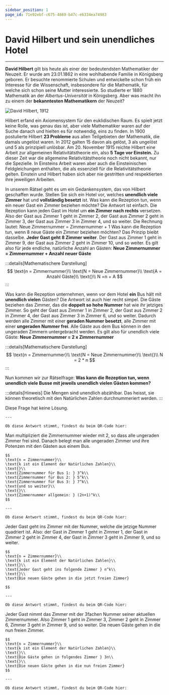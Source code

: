 ```yaml
---
sidebar_position: 1
page_id: 71e92ebf-c675-4869-b47c-e6334ea74983
---
```



# David Hilbert und sein unendliches Hotel

---

**David Hilbert** gilt bis heute als einer der bedeutendsten Mathematiker der Neuzeit. Er wurde am 23.01.1862 in eine wohlhabende Familie in Königsberg geboren. Er besuchte renommierte Schulen und entwickelte schon früh ein Interesse für die Wissenschaft, insbesondere für die Mathematik, für welche sich schon seine Mutter interessierte. So studierte er 1880 Mathematik an der *Albertus-Universität* in Königsberg. Aber was macht ihn zu einem der **bekanntesten Mathematikern** der Neuzeit?

![David Hilbert, 1912](./images/david_hilbert.jpg)

Hilbert erfand ein Axiomensystem für den euklidischen Raum. Es spielt jetzt keine Rolle, was genau das ist, aber viele Mathematiker waren auf der Suche danach und hielten es für notwendig, eins zu finden.&#x20;
In 1900 postulierte Hilbert **23 Probleme** aus allen Teilgebieten der Mathematik, die damals ungelöst waren. In 2012 galten 15 davon als gelöst, 3 als ungelöst und 5 als prinzipiell unlösbar.
Am 20. November 1915 reichte Hilbert eine Arbeit zur allgemeinen Relativitätstheorie ein, also **5 Tage vor Einstein.** Zu dieser Zeit war die allgemeine Relativitätstheorie noch nicht bekannt, nur die Spezielle. In Einsteins Arbeit waren aber auch die Einsteinischen Feldgleichungen enthalten, die als essenziell für die Relativitätstheorie gelten. Einstein und Hilbert haben sich aber nie gestritten und respektierten ihre jeweiligen Arbeiten.

In unserem Rätsel geht es um ein Gedankensystem, das von Hilbert geschaffen wurde. Stellen Sie sich ein Hotel vor, welches **unendlich viele Zimmer** hat und **vollständig besetzt** ist. Was kann die Rezeption tun, wenn ein neuer Gast ein Zimmer beziehen möchte?
Die Antwort ist einfach. Die Rezeption kann jeden Gast im Hotel um **ein Zimmer nach rechts** versetzen. Also der Gast aus Zimmer 1 geht in Zimmer 2, der Gast aus Zimmer 2 geht in Zimmer 3, der Gast aus Zimmer 3 in Zimmer 4, und so weiter. Die Rechnung lautet:&#x20;
Neue Zimmernummer = Zimmernummer + 1
Was kann die Rezeption tun, wenn 8 neue Gäste ein Zimmer beziehen möchten? Das Prinzip bleibt dasselbe. **Jeder Gast geht 8 Zimmer weiter**. Der Gast aus Zimmer 1 geht in Zimmer 9, der Gast aus Zimmer 2 geht in Zimmer 10, und so weiter.&#x20;
Es gilt also für jede endliche, natürliche Anzahl an Gästen:&#x20;
**Neue Zimmernummer = Zimmernummer + Anzahl neuer Gäste**

:::details[Mathematischere Darstellung]
$$
\text{n = Zimmernummer}\\
\text{N = Neue Zimmernummer}\\
\text{A = Anzahl Gäste}\\
\text{}\\
N =n + A
$$
:::

Was kann die Rezeption unternehmen, wenn vor dem Hotel **ein** Bus hält mit **unendlich vielen** Gästen? Die Antwort ist auch hier recht simpel. Die Gäste beziehen das Zimmer, das die **doppelt so hohe Nummer** hat wie ihr jetziges Zimmer. So geht der Gast aus Zimmer 1 in Zimmer 2, der Gast aus Zimmer 2 in Zimmer 4, der Gast aus Zimmer 3 in Zimmer 6, und so weiter. Dadurch werden alle Zimmer mit einer **geraden Nummer besetzt**, alle Zimmer mit einer **ungeraden Nummer frei**. Alle Gäste aus dem Bus können in den ungeraden Zimmern untergebracht werden.&#x20;
Es gilt also für unendlich viele Gäste:
**Neue Zimmernummer = 2 x Zimmernummer**

:::details[Mathematischere Darstellung]
$$
\text{n = Zimmernummer}\\
\text{N = Neue Zimmernummer}\\
\text{}\\
N = 2 * n
$$
:::

Nun kommen wir zur Rätselfrage:
**Was kann die Rezeption tun, wenn unendlich viele Busse mit jeweils unendlich vielen Gästen kommen?**

:::details[Hinweis]
Die Mengen sind unendlich abzählbar. Das heisst, sie können theoretisch mit den Natürlichen Zahlen durchnummeriert werden.
:::

<AdventureOptions>
  <AdventureOption label="I" nextGuessIn="60">
    Diese Frage hat keine Lösung.

    ---

    Ob diese Antwort stimmt, findest du beim QR-Code hier:
  </AdventureOption>

  <AdventureOption label="II" nextGuessIn="60">
    Man multipliziert die Zimmernummer wieder mit 2, so dass alle ungeraden Zimmer frei sind. Danach belegt man alle ungeraden Zimmer und ihre Potenzen mit den Gästen aus einem Bus.

    $$
    \text{n = Zimmernummer}\\
    \text{k ist ein Element der Natürlichen Zahlen}\\
    \text{}\\
    \text{Zimmernummer für Bus 1: } 3^k\\
    \text{Zimmernummer für Bus 2: } 5^k\\
    \text{Zimmernummer für Bus 3: } 7^k\\
    \text{und so weiter}\\
    \text{}\\
    \text{Zimmernummer allgemein: } (2n+1)^k\\
    $$

    ---

    Ob diese Antwort stimmt, findest du beim QR-Code hier:
  </AdventureOption>

  <AdventureOption label="III" nextGuessIn="60">
    Jeder Gast geht ins Zimmer mit der Nummer, welche die jetzige Nummer quadriert ist.
    Also: der Gast in Zimmer 1 geht in Zimmer 1, der Gast in Zimmer 2 geht in Zimmer 4, der Gast in Zimmer 3 geht in Zimmer 9, und so weiter.

    $$
    \text{n = Zimmernummer}\\
    \text{k ist ein Element der Natürlichen Zahlen}\\
    \text{}\\
    \text{Jeder Gast geht ins folgende Zimmer } n^k\\
    \text{}\\
    \text{Die neuen Gäste gehen in die jetzt freien Zimmer}

    $$

    ---

    Ob diese Antwort stimmt, findest du beim QR-Code hier:
  </AdventureOption>

  <AdventureOption label="IV" nextGuessIn="60">
    Jeder Gast nimmt das Zimmer mit der 3fachen Nummer seiner aktuellen Zimmernummer. Also Zimmer 1 geht in Zimmer 3, Zimmer 2 geht in Zimmer 6, Zimmer 3 geht in Zimmer 9, und so weiter. Die neuen Gäste gehen in die nun freien Zimmer.

    $$
    \text{n = Zimmernummer}\\
    \text{k ist ein Element der Natürlichen Zahlen}\\
    \text{}\\
    \text{Die Gäste gehen in folgendes Zimmer } 3n\\
    \text{}\\
    \text{Die neuen Gäste gehen in die nun freien Zimmer}
    $$

    ---

    Ob diese Antwort stimmt, findest du beim QR-Code hier:
  </AdventureOption>
</AdventureOptions>